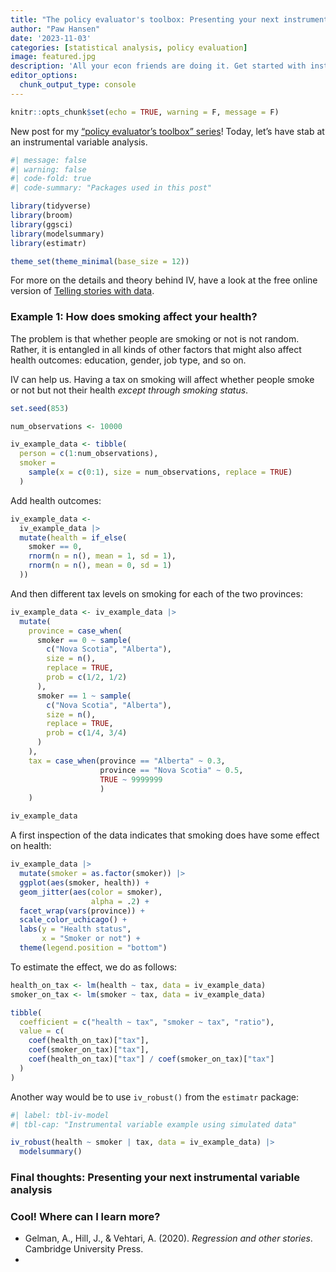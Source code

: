 ```yaml
---
title: "The policy evaluator's toolbox: Presenting your next instrumental variable analysis"
author: "Paw Hansen"
date: '2023-11-03'
categories: [statistical analysis, policy evaluation]
image: featured.jpg
description: 'All your econ friends are doing it. Get started with instrumental variables'
editor_options: 
  chunk_output_type: console
---
```


```r
knitr::opts_chunk$set(echo = TRUE, warning = F, message = F)
```

New post for my [“policy evaluator’s toolbox” series](https://www.pawhansen.org/blog#category=policy%20evaluation)! Today, let's have stab at an instrumental variable analysis. 

```r
#| message: false
#| warning: false
#| code-fold: true
#| code-summary: "Packages used in this post"

library(tidyverse)
library(broom)
library(ggsci)
library(modelsummary)
library(estimatr)

theme_set(theme_minimal(base_size = 12))

```

For more on the details and theory behind IV, have a look at the free online version of [Telling stories with data](https://tellingstorieswithdata.com/14-causality_from_obs.html#instrumental-variables). 

### Example 1: How does smoking affect your health?

The problem is that whether people are smoking or not is not random. Rather, it is entangled in all kinds of other factors that might also affect health outcomes: education, gender, job type, and so on. 

IV can help us. Having a tax on smoking will affect whether people smoke or not but not their health _except through smoking status_. 

```r
set.seed(853)

num_observations <- 10000

iv_example_data <- tibble(
  person = c(1:num_observations),
  smoker = 
    sample(x = c(0:1), size = num_observations, replace = TRUE)
  )
```

Add health outcomes: 

```r
iv_example_data <-
  iv_example_data |>
  mutate(health = if_else(
    smoker == 0,
    rnorm(n = n(), mean = 1, sd = 1),
    rnorm(n = n(), mean = 0, sd = 1)
  ))
```

And then different tax levels on smoking for each of the two provinces:

```r
iv_example_data <- iv_example_data |>
  mutate(
    province = case_when(
      smoker == 0 ~ sample(
        c("Nova Scotia", "Alberta"),
        size = n(),
        replace = TRUE,
        prob = c(1/2, 1/2)
      ),
      smoker == 1 ~ sample(
        c("Nova Scotia", "Alberta"),
        size = n(),
        replace = TRUE,
        prob = c(1/4, 3/4)
      )
    ),
    tax = case_when(province == "Alberta" ~ 0.3, 
                    province == "Nova Scotia" ~ 0.5,
                    TRUE ~ 9999999
                    )
    )

iv_example_data
```

A first inspection of the data indicates that smoking does have some effect on health:

```r

iv_example_data |> 
  mutate(smoker = as.factor(smoker)) |> 
  ggplot(aes(smoker, health)) +
  geom_jitter(aes(color = smoker), 
                  alpha = .2) + 
  facet_wrap(vars(province)) +
  scale_color_uchicago() +
  labs(y = "Health status",
       x = "Smoker or not") + 
  theme(legend.position = "bottom")

```

To estimate the effect, we do as follows:

```r
health_on_tax <- lm(health ~ tax, data = iv_example_data)
smoker_on_tax <- lm(smoker ~ tax, data = iv_example_data)

tibble(
  coefficient = c("health ~ tax", "smoker ~ tax", "ratio"),
  value = c(
    coef(health_on_tax)["tax"],
    coef(smoker_on_tax)["tax"],
    coef(health_on_tax)["tax"] / coef(smoker_on_tax)["tax"]
  )
)
```

Another way would be to use `iv_robust()` from the `estimatr` package:

```r
#| label: tbl-iv-model
#| tbl-cap: "Instrumental variable example using simulated data"

iv_robust(health ~ smoker | tax, data = iv_example_data) |>
  modelsummary()
```


### Final thoughts: Presenting your next instrumental variable analysis
  

### Cool! Where can I learn more?

* Gelman, A., Hill, J., & Vehtari, A. (2020). _Regression and other stories_. Cambridge University Press.
* 